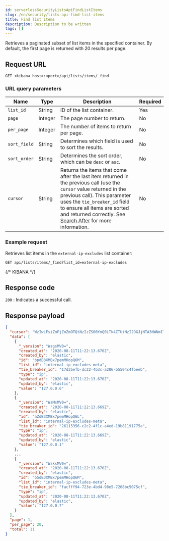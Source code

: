 ```yaml
---
id: serverlessSecurityListsApiFindListItems
slug: /en/security/lists-api-find-list-items
title: Find list items
description: Description to be written
tags: []
---
```


<div id="lists-api-find-list-items"></div>

Retrieves a paginated subset of list items in the specified container. By
default, the first page is returned with 20 results per page.

## Request URL

`GET <kibana host>:<port>/api/lists/items/_find`

### URL query parameters

| Name | Type | Description | Required |
|---|---|---|---|
| `list_id` | String | ID of the <DocLink id="serverlessSecurityListsApiCreateContainer">list container</DocLink>. | Yes |
| `page` | Integer | The page number to return. | No |
| `per_page` | Integer | The number of items to return per page. | No |
| `sort_field` | String | Determines which field is used to sort the results. | No |
| `sort_order` | String | Determines the sort order, which can be `desc` or `asc`. | No |
| `cursor` | String | Returns the items that come after the last item returned in the previous call (use the `cursor` value returned in the previous call). This parameter uses the `tie_breaker_id` field to ensure all items are sorted and returned correctly. See [Search After](((ref))/search-request-body.html#request-body-search-search-after) for more information. | No |

### Example request

Retrieves list items in the `external-ip-excludes` list container:

```console
GET api/lists/items/_find?list_id=external-ip-excludes
```
{/* KIBANA */}

## Response code

`200` 
    : Indicates a successful call.

## Response payload

```json
{
  "cursor": "WzIwLFsiZmFjZmZmOTQtNzIzZS00YmQ0LTk4ZTUtNzI2OGJjNTA3NWNmIl1d",
  "data": [
    {
      "_version": "WzgsMV0=",
      "created_at": "2020-08-11T11:22:13.670Z",
      "created_by": "elastic",
      "id": "bpdB3XMBx7pemMHopQ6M",
      "list_id": "internal-ip-excludes-meta",
      "tie_breaker_id": "17d3befb-dc22-4b3c-a286-b5504c4fbeeb",
      "type": "ip",
      "updated_at": "2020-08-11T11:22:13.670Z",
      "updated_by": "elastic",
      "value": "127.0.0.6"
    },
    {
      "_version": "WzMsMV0=",
      "created_at": "2020-08-11T11:22:13.669Z",
      "created_by": "elastic",
      "id": "aZdB3XMBx7pemMHopQ6L",
      "list_id": "internal-ip-excludes-meta",
      "tie_breaker_id": "26115356-c2c2-4f1c-a4ed-19b81191775a",
      "type": "ip",
      "updated_at": "2020-08-11T11:22:13.669Z",
      "updated_by": "elastic",
      "value": "127.0.0.1"
    },
    ...
    {
      "_version": "WzksMV0=",
      "created_at": "2020-08-11T11:22:13.670Z",
      "created_by": "elastic",
      "id": "b5dB3XMBx7pemMHopQ6M",
      "list_id": "internal-ip-excludes-meta",
      "tie_breaker_id": "facfff94-723e-4bd4-98e5-7268bc5075cf",
      "type": "ip",
      "updated_at": "2020-08-11T11:22:13.670Z",
      "updated_by": "elastic",
      "value": "127.0.0.7"
    }
  ],
  "page": 1,
  "per_page": 20,
  "total": 11
}
```
